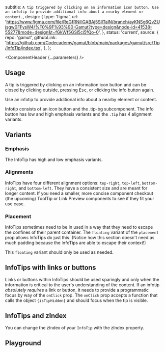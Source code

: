


  subtitle: `A tip triggered by clicking on an information icon button. Use an infotip to provide additional info about a nearby element or content.`,
  design: {
    type: 'figma',
    url: 'https://www.figma.com/file/ReGfRNillGABAj5SlITalN/branch/ayKNSg6QvZUjsgw0FFysW4/%F0%9F%93%90-Gamut?type=design&node-id=41538-55277&mode=design&t=fGkWf5GSl5cj5fQo-0',
  },
  status: 'current',
  source: {
    repo: 'gamut',
    githubLink:
      'https://github.com/Codecademy/gamut/blob/main/packages/gamut/src/Tip/InfoTip/index.tsx',
  },
};

<Meta of={InfoTipStories} />

<ComponentHeader {...parameters} />

## Usage

A tip is triggered by clicking on an information icon button and can be closed by clicking outside, pressing <kbd>Esc</kbd>, or clicking the info button again.

Use an infotip to provide additional info about a nearby element or content.

Infotip consists of an icon button and the .tip-bg subcomponent. The info button has low and high emphasis variants and the `.tip` has 4 alignment variants.

## Variants

### Emphasis

The InfoTip has high and low emphasis variants.


<Canvas of={InfoTipStories.Emphasis} />

### Alignments

InfoTips have four different alignment options: `top-right`, `top-left`, `bottom-right`, and `bottom-left`. They have a consistent size and are meant for longer content. If you need a smaller, more concise component checkout (the upcoming) ToolTip or Link Preview components to see if they fit your use case.

<Canvas of={InfoTipStories.Alignments} />

### Placement

InfoTips sometimes need to be in used in a way that they need to escape the confines of their parent container. The `floating` variant of the `placement` prop allows InfoTips do just this. (Notice how this section doesn't need as much padding because the InfoTips are able to escape their context!)

This `floating` variant should only be used as needed.

<Canvas of={InfoTipStories.Placement} />

## InfoTips with links or buttons

Links or buttons within InfoTips should be used sparingly and only when the information is critical to the user's understanding of the content. If an infotip _absolutely requires_ a link or button, it needs to provide a programmatic focus by way of the `onClick` prop. The `onClick` prop accepts a function that calls the object `{isTipHidden}` and should focus when the tip is visible.

<Canvas of={InfoTipStories.WithLinksOrButtons} />

## InfoTips and zIndex

You can change the zIndex of your `InfoTip` with the zIndex property.

<Canvas of={InfoTipStories.ZIndex} />

## Playground

<Canvas sourceState="shown" of={InfoTipStories.Default} />

<Controls />

